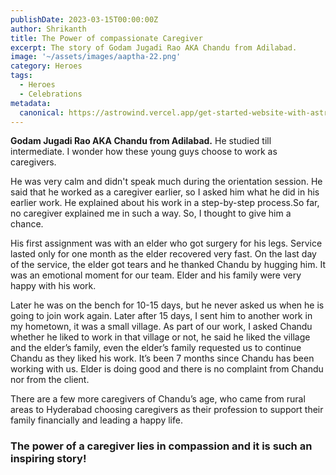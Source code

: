 ```yaml
---
publishDate: 2023-03-15T00:00:00Z
author: Shrikanth
title: The Power of compassionate Caregiver
excerpt: The story of Godam Jugadi Rao AKA Chandu from Adilabad.
image: '~/assets/images/aaptha-22.png'
category: Heroes
tags:
  - Heroes
  - Celebrations
metadata:
  canonical: https://astrowind.vercel.app/get-started-website-with-astro-tailwind-css
---
```



**Godam Jugadi Rao AKA Chandu from Adilabad.** He studied till intermediate. I wonder how these young guys choose to work as caregivers.

He was very calm and didn't speak much during the orientation session. He said that he worked as a caregiver earlier, so I asked him what he did in his earlier work. He explained about his work in a step-by-step process.So far, no caregiver explained me in such a way. So, I thought to give him a chance.

His first assignment was with an elder who got surgery for his legs. Service lasted only for one month as the elder recovered very fast. On the last day of the service, the elder got tears and he thanked Chandu by hugging him. It was an emotional moment for our team. Elder and his family were very happy with his work.

Later he was on the bench for 10-15 days, but he never asked us when he is going to join work again. Later after 15 days, I sent him to another work in my hometown, it was a small village. As part of our work, I asked Chandu whether he liked to work in that village or not, he said he liked the village and the elder’s family, even the elder’s family requested us to continue Chandu as they liked his work. It’s been 7 months since Chandu has been working with us. Elder is doing good and there is no complaint from Chandu nor from the client.

There are a few more caregivers of Chandu’s age, who came from rural areas to Hyderabad choosing caregivers as their profession to support their family financially and leading a happy life.

### The power of a caregiver lies in compassion and it is such an inspiring story!
